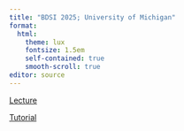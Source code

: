 ```yaml
---
title: "BDSI 2025; University of Michigan"
format: 
  html:
    theme: lux
    fontsize: 1.5em
    self-contained: true
    smooth-scroll: true
editor: source
---
```


<!---
--->

[Lecture](https://psboonstra.github.io/prediction-lecture/slides/PredictionLecture.html#/title-slide)

[Tutorial](https://psboonstra.github.io/prediction-lecture/slides/PredictionTutorial.html#/title-slide)
